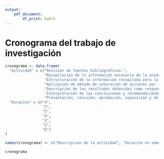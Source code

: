 ```yaml
---
output: 
    pdf_document:
        df_print: kable
---
```


# Cronograma del trabajo de investigación

```r

cronograma <- data.frame(
  "Actividad" = c("Revisión de fuentes bibliográficas.", 
                  "Recopilación de la información necesaria de la unidad de observación.",
                  "Estructuración de la información recopilada para la redacción del informe final.", 
                  "Aplicación de método de valoración de acciones por flujos descontados.",
                  "Descripción de los resultados obtenidos como respuesta a los objetivos planteados.",
                  "Interpretación de las conclusiones y recomendaciones.",
                  "Presentación, revisión, aprobación, exposición y defensa del informe final."), 
  "Duración" = c("4", 
                 "3", 
                 "5",
                 "4",
                 "3",
                 "2",
                 "6")
)

names(cronograma) <- c("Descripcion de la actividad", "Duración en semanas")

cronograma

```

